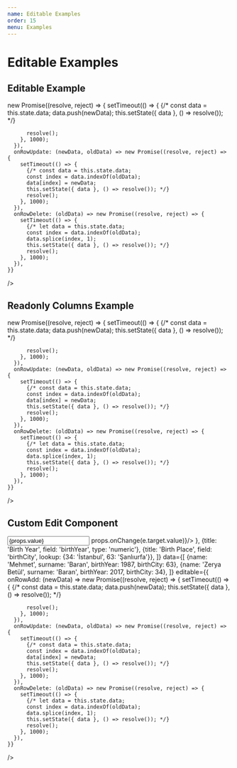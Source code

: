 ```yaml
---
name: Editable Examples
order: 15
menu: Examples
---
```



# Editable Examples

## Editable Example

<Playground>
  <MaterialTable
    title="Editable Example"
    columns={[
      {title: 'Name', field: 'name'},
      {title: 'Surname', field: 'surname'},
      {title: 'Birth Year', field: 'birthYear', type: 'numeric'},
      {title: 'Birth Place', field: 'birthCity', lookup: {34: 'İstanbul', 63: 'Şanlıurfa'}},      
    ]}
    data={[
      {name: 'Mehmet', surname: 'Baran', birthYear: 1987, birthCity: 63},
      {name: 'Zerya Betül', surname: 'Baran', birthYear: 2017, birthCity: 34},
    ]}
    editable={{
      onRowAdd: (newData) => new Promise((resolve, reject) => {
        setTimeout(() => {
          {/* const data = this.state.data;
          data.push(newData);
          this.setState({ data }, () => resolve()); */}

          resolve();
        }, 1000);
      }),
      onRowUpdate: (newData, oldData) => new Promise((resolve, reject) => {
        setTimeout(() => {
          {/* const data = this.state.data;
          const index = data.indexOf(oldData);
          data[index] = newData;                
          this.setState({ data }, () => resolve()); */}
          resolve();
        }, 1000);
      }),
      onRowDelete: (oldData) => new Promise((resolve, reject) => {
        setTimeout(() => {
          {/* let data = this.state.data;
          const index = data.indexOf(oldData);
          data.splice(index, 1);
          this.setState({ data }, () => resolve()); */}
          resolve();
        }, 1000);
      }),
    }}
  />
</Playground>

## Readonly Columns Example

<Playground>
  <MaterialTable
    title="Readonly Columns Example"
    columns={[
      {title: 'Name', field: 'name'},
      {title: 'Surname', field: 'surname', readonly: true},
      {title: 'Birth Year', field: 'birthYear', type: 'numeric'},
      {title: 'Birth Place', field: 'birthCity', lookup: {34: 'İstanbul', 63: 'Şanlıurfa'}},      
    ]}
    data={[
      {name: 'Mehmet', surname: 'Baran', birthYear: 1987, birthCity: 63},
      {name: 'Zerya Betül', surname: 'Baran', birthYear: 2017, birthCity: 34},
    ]}
    editable={{
      onRowAdd: (newData) => new Promise((resolve, reject) => {
        setTimeout(() => {
          {/* const data = this.state.data;
          data.push(newData);
          this.setState({ data }, () => resolve()); */}

          resolve();
        }, 1000);
      }),
      onRowUpdate: (newData, oldData) => new Promise((resolve, reject) => {
        setTimeout(() => {
          {/* const data = this.state.data;
          const index = data.indexOf(oldData);
          data[index] = newData;                
          this.setState({ data }, () => resolve()); */}
          resolve();
        }, 1000);
      }),
      onRowDelete: (oldData) => new Promise((resolve, reject) => {
        setTimeout(() => {
          {/* let data = this.state.data;
          const index = data.indexOf(oldData);
          data.splice(index, 1);
          this.setState({ data }, () => resolve()); */}
          resolve();
        }, 1000);
      }),
    }}
  />
</Playground>

## Custom Edit Component 

<Playground>
  <MaterialTable
    title="Custom Edit Component"
    columns={[
      {title: 'Name', field: 'name'},
      {title: 'Surname', field: 'surname', editComponent: (props) => <input type="text" value={props.value} onChange={e => props.onChange(e.target.value)}/> },
      {title: 'Birth Year', field: 'birthYear', type: 'numeric'},
      {title: 'Birth Place', field: 'birthCity', lookup: {34: 'İstanbul', 63: 'Şanlıurfa'}},      
    ]}
    data={[
      {name: 'Mehmet', surname: 'Baran', birthYear: 1987, birthCity: 63},
      {name: 'Zerya Betül', surname: 'Baran', birthYear: 2017, birthCity: 34},
    ]}
    editable={{
      onRowAdd: (newData) => new Promise((resolve, reject) => {
        setTimeout(() => {
          {/* const data = this.state.data;
          data.push(newData);
          this.setState({ data }, () => resolve()); */}

          resolve();
        }, 1000);
      }),
      onRowUpdate: (newData, oldData) => new Promise((resolve, reject) => {
        setTimeout(() => {
          {/* const data = this.state.data;
          const index = data.indexOf(oldData);
          data[index] = newData;                
          this.setState({ data }, () => resolve()); */}
          resolve();
        }, 1000);
      }),
      onRowDelete: (oldData) => new Promise((resolve, reject) => {
        setTimeout(() => {
          {/* let data = this.state.data;
          const index = data.indexOf(oldData);
          data.splice(index, 1);
          this.setState({ data }, () => resolve()); */}
          resolve();
        }, 1000);
      }),
    }}
  />
</Playground>

